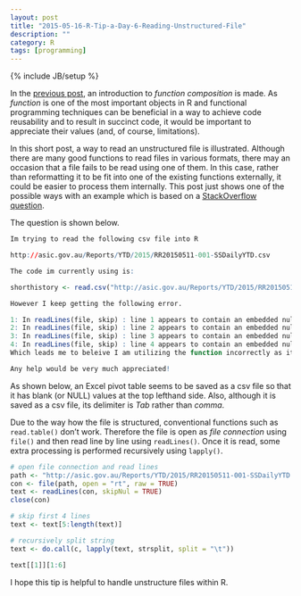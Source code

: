 ```yaml
---
layout: post
title: "2015-05-16-R-Tip-a-Day-6-Reading-Unstructured-File"
description: ""
category: R
tags: [programming]
---
```

{% include JB/setup %}

In the [previous post](http://jaehyeon-kim.github.io/r/2015/05/09/R-Tip-a-Day-5-Function-Composition/), an introduction to *function composition* is made. As *function* is one of the most important objects in R and functional programming techniques can be beneficial in a way to achieve code reusability and to result in succinct code, it would be important to appreciate their values (and, of course, limitations). 

In this short post, a way to read an unstructured file is illustrated. Although there are many good functions to read files in various formats, there may an occasion that a file fails to be read using one of them. In this case, rather than reformatting it to be fit into one of the existing functions externally, it could be easier to process them internally. This post just shows one of the possible ways with an example which is based on a [StackOverflow question](http://stackoverflow.com/questions/30251576/reading-a-non-standard-csv-file-into-r/30251915).

The question is shown below.

```r
Im trying to read the following csv file into R

http://asic.gov.au/Reports/YTD/2015/RR20150511-001-SSDailyYTD.csv

The code im currently using is:

shorthistory <- read.csv("http://asic.gov.au/Reports/YTD/2015/RR20150511-001-SSDailyYTD.csv",skip=4)

However I keep getting the following error.

1: In readLines(file, skip) : line 1 appears to contain an embedded nul
2: In readLines(file, skip) : line 2 appears to contain an embedded nul
3: In readLines(file, skip) : line 3 appears to contain an embedded nul
4: In readLines(file, skip) : line 4 appears to contain an embedded nul
Which leads me to beleive I am utilizing the function incorrectly as it is failing with every line.

Any help would be very much appreciated!
```

As shown below, an Excel pivot table seems to be saved as a csv file so that it has blank (or NULL) values at the top lefthand side. Also, although it is saved as a csv file, its delimiter is *Tab* rather than *comma*. 

Due to the way how the file is structured, conventional functions such as `read.table()` don't work. Therefore the file is open as *file connection* using `file()` and then read line by line using `readLines()`. Once it is read, some extra processing is performed recursively using `lapply()`.

```r
# open file connection and read lines
path <- "http://asic.gov.au/Reports/YTD/2015/RR20150511-001-SSDailyYTD.csv"
con <- file(path, open = "rt", raw = TRUE)
text <- readLines(con, skipNul = TRUE)
close(con)

# skip first 4 lines
text <- text[5:length(text)]

# recursively split string
text <- do.call(c, lapply(text, strsplit, split = "\t"))

text[[1]][1:6]
```

I hope this tip is helpful to handle unstructure files within R.
